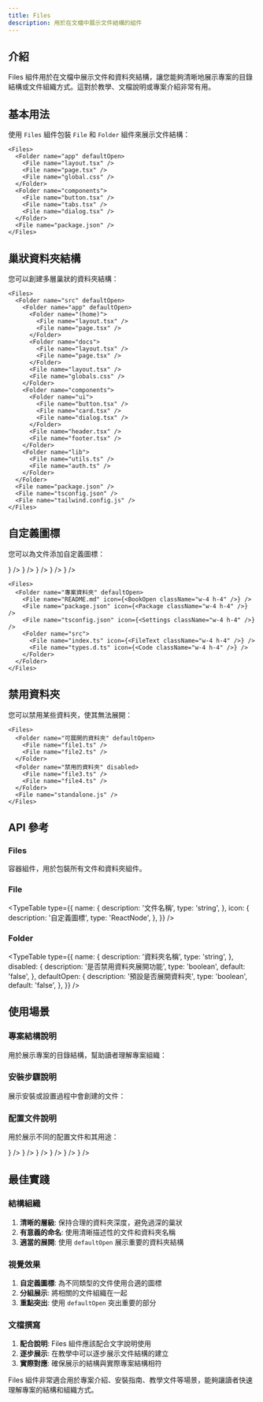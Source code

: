 ```yaml
---
title: Files
description: 用於在文檔中展示文件結構的組件
---
```


## 介紹

Files 組件用於在文檔中展示文件和資料夾結構，讓您能夠清晰地展示專案的目錄結構或文件組織方式。這對於教學、文檔說明或專案介紹非常有用。

## 基本用法

使用 `Files` 組件包裝 `File` 和 `Folder` 組件來展示文件結構：

<Files>
  <Folder name="app" defaultOpen>
    <File name="layout.tsx" />
    <File name="page.tsx" />
    <File name="global.css" />
  </Folder>
  <Folder name="components">
    <File name="button.tsx" />
    <File name="tabs.tsx" />
    <File name="dialog.tsx" />
  </Folder>
  <File name="package.json" />
</Files>

```mdx
<Files>
  <Folder name="app" defaultOpen>
    <File name="layout.tsx" />
    <File name="page.tsx" />
    <File name="global.css" />
  </Folder>
  <Folder name="components">
    <File name="button.tsx" />
    <File name="tabs.tsx" />
    <File name="dialog.tsx" />
  </Folder>
  <File name="package.json" />
</Files>
```

## 巢狀資料夾結構

您可以創建多層巢狀的資料夾結構：

<Files>
  <Folder name="src" defaultOpen>
    <Folder name="app" defaultOpen>
      <Folder name="(home)">
        <File name="layout.tsx" />
        <File name="page.tsx" />
      </Folder>
      <Folder name="docs">
        <File name="layout.tsx" />
        <File name="page.tsx" />
      </Folder>
      <File name="layout.tsx" />
      <File name="globals.css" />
    </Folder>
    <Folder name="components">
      <Folder name="ui">
        <File name="button.tsx" />
        <File name="card.tsx" />
        <File name="dialog.tsx" />
      </Folder>
      <File name="header.tsx" />
      <File name="footer.tsx" />
    </Folder>
    <Folder name="lib">
      <File name="utils.ts" />
      <File name="auth.ts" />
    </Folder>
  </Folder>
  <File name="package.json" />
  <File name="tsconfig.json" />
  <File name="tailwind.config.js" />
</Files>

```mdx
<Files>
  <Folder name="src" defaultOpen>
    <Folder name="app" defaultOpen>
      <Folder name="(home)">
        <File name="layout.tsx" />
        <File name="page.tsx" />
      </Folder>
      <Folder name="docs">
        <File name="layout.tsx" />
        <File name="page.tsx" />
      </Folder>
      <File name="layout.tsx" />
      <File name="globals.css" />
    </Folder>
    <Folder name="components">
      <Folder name="ui">
        <File name="button.tsx" />
        <File name="card.tsx" />
        <File name="dialog.tsx" />
      </Folder>
      <File name="header.tsx" />
      <File name="footer.tsx" />
    </Folder>
    <Folder name="lib">
      <File name="utils.ts" />
      <File name="auth.ts" />
    </Folder>
  </Folder>
  <File name="package.json" />
  <File name="tsconfig.json" />
  <File name="tailwind.config.js" />
</Files>
```

## 自定義圖標

您可以為文件添加自定義圖標：

<Files>
  <Folder name="專案資料夾" defaultOpen>
    <File name="README.md" icon={<BookOpen className="w-4 h-4" />} />
    <File name="package.json" icon={<Package className="w-4 h-4" />} />
    <File name="tsconfig.json" icon={<Settings className="w-4 h-4" />} />
    <Folder name="src">
      <File name="index.ts" icon={<FileText className="w-4 h-4" />} />
      <File name="types.d.ts" icon={<Code className="w-4 h-4" />} />
    </Folder>
  </Folder>
</Files>

```mdx
<Files>
  <Folder name="專案資料夾" defaultOpen>
    <File name="README.md" icon={<BookOpen className="w-4 h-4" />} />
    <File name="package.json" icon={<Package className="w-4 h-4" />} />
    <File name="tsconfig.json" icon={<Settings className="w-4 h-4" />} />
    <Folder name="src">
      <File name="index.ts" icon={<FileText className="w-4 h-4" />} />
      <File name="types.d.ts" icon={<Code className="w-4 h-4" />} />
    </Folder>
  </Folder>
</Files>
```

## 禁用資料夾

您可以禁用某些資料夾，使其無法展開：

<Files>
  <Folder name="可展開的資料夾" defaultOpen>
    <File name="file1.ts" />
    <File name="file2.ts" />
  </Folder>
  <Folder name="禁用的資料夾" disabled>
    <File name="file3.ts" />
    <File name="file4.ts" />
  </Folder>
  <File name="standalone.js" />
</Files>

```mdx
<Files>
  <Folder name="可展開的資料夾" defaultOpen>
    <File name="file1.ts" />
    <File name="file2.ts" />
  </Folder>
  <Folder name="禁用的資料夾" disabled>
    <File name="file3.ts" />
    <File name="file4.ts" />
  </Folder>
  <File name="standalone.js" />
</Files>
```

## API 參考

### Files

容器組件，用於包裝所有文件和資料夾組件。

### File

<TypeTable
  type={{
    name: {
      description: '文件名稱',
      type: 'string',
    },
    icon: {
      description: '自定義圖標',
      type: 'ReactNode',
    },
  }}
/>

### Folder

<TypeTable
  type={{
    name: {
      description: '資料夾名稱',
      type: 'string',
    },
    disabled: {
      description: '是否禁用資料夾展開功能',
      type: 'boolean',
      default: 'false',
    },
    defaultOpen: {
      description: '預設是否展開資料夾',
      type: 'boolean',
      default: 'false',
    },
  }}
/>

## 使用場景

### 專案結構說明

用於展示專案的目錄結構，幫助讀者理解專案組織：

<Files>
  <Folder name="my-next-app" defaultOpen>
    <Folder name="app" defaultOpen>
      <File name="layout.tsx" />
      <File name="page.tsx" />
      <File name="loading.tsx" />
      <File name="error.tsx" />
      <File name="not-found.tsx" />
    </Folder>
    <Folder name="components">
      <File name="Header.tsx" />
      <File name="Footer.tsx" />
      <File name="Sidebar.tsx" />
    </Folder>
    <Folder name="lib">
      <File name="utils.ts" />
      <File name="db.ts" />
    </Folder>
    <Folder name="public">
      <File name="favicon.ico" />
      <File name="logo.svg" />
    </Folder>
    <File name="package.json" />
    <File name="next.config.js" />
    <File name="tsconfig.json" />
    <File name="tailwind.config.js" />
  </Folder>
</Files>

### 安裝步驟說明

展示安裝或設置過程中會創建的文件：

<Files>
  <Folder name="新專案" defaultOpen>
    <File name="📝 步驟 1: 創建 package.json" />
    <File name="📦 步驟 2: 安裝依賴" />
    <Folder name="src" defaultOpen>
      <File name="🚀 步驟 3: 創建主文件" />
      <File name="⚙️ 步驟 4: 配置設定" />
    </Folder>
    <File name="✅ 步驟 5: 完成設置" />
  </Folder>
</Files>

### 配置文件說明

用於展示不同的配置文件和其用途：

<Files>
  <Folder name="配置文件" defaultOpen>
    <File name="package.json" icon={<Package />} />
    <File name="tsconfig.json" icon={<Settings />} />
    <File name="tailwind.config.js" icon={<Paintbrush />} />
    <File name="next.config.js" icon={<Zap />} />
    <File name=".env.local" icon={<Key />} />
    <File name=".gitignore" icon={<GitBranch />} />
  </Folder>
</Files>

## 最佳實踐

### 結構組織

1. **清晰的層級**: 保持合理的資料夾深度，避免過深的巢狀
2. **有意義的命名**: 使用清晰描述性的文件和資料夾名稱
3. **適當的展開**: 使用 `defaultOpen` 展示重要的資料夾結構

### 視覺效果

1. **自定義圖標**: 為不同類型的文件使用合適的圖標
2. **分組展示**: 將相關的文件組織在一起
3. **重點突出**: 使用 `defaultOpen` 突出重要的部分

### 文檔撰寫

1. **配合說明**: Files 組件應該配合文字說明使用
2. **逐步展示**: 在教學中可以逐步展示文件結構的建立
3. **實際對應**: 確保展示的結構與實際專案結構相符

<Callout type="info" title="提示">
Files 組件非常適合用於專案介紹、安裝指南、教學文件等場景，能夠讓讀者快速理解專案的結構和組織方式。
</Callout>
